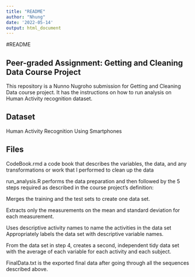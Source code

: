 ```yaml
---
title: "README"
author: "Nhung"
date: '2022-05-14'
output: html_document
---
```


#README

## Peer-graded Assignment: Getting and Cleaning Data Course Project

This repository is a Nunno Nugroho submission for Getting and Cleaning Data course project. It has the instructions on how to run analysis on Human Activity recognition dataset.

## Dataset

Human Activity Recognition Using Smartphones

## Files

CodeBook.rmd a code book that describes the variables, the data, and any transformations or work that I performed to clean up the data

run_analysis.R performs the data preparation and then followed by the 5 steps required as described in the course project’s definition:

Merges the training and the test sets to create one data set.

Extracts only the measurements on the mean and standard deviation for each measurement.

Uses descriptive activity names to name the activities in the data set
Appropriately labels the data set with descriptive variable names.

From the data set in step 4, creates a second, independent tidy data set with the average of each variable for each activity and each subject.

FinalData.txt is the exported final data after going through all the sequences described above.